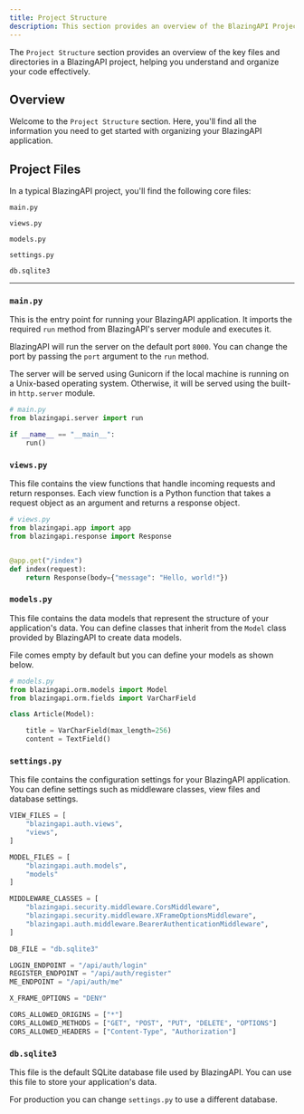 ```yaml
---
title: Project Structure
description: This section provides an overview of the BlazingAPI Project Structure.
---
```


The `Project Structure` section provides an overview of the key files and directories in a BlazingAPI project, helping you understand and organize your code effectively.

## Overview

Welcome to the `Project Structure` section. Here, you'll find all the information you need to get started with organizing your BlazingAPI application.

## Project Files

In a typical BlazingAPI project, you'll find the following core files:

`main.py`

`views.py`

`models.py`

`settings.py`

`db.sqlite3`

<hr/>

### `main.py`

This is the entry point for running your BlazingAPI application. It imports the required `run` method from BlazingAPI's server module and executes it.

BlazingAPI will run the server on the default port `8000`. You can change the port by passing the `port` argument to the `run` method.

The server will be served using Gunicorn if the local machine is running on a Unix-based operating system. Otherwise, it will be served using the built-in `http.server` module.

```python
# main.py
from blazingapi.server import run

if __name__ == "__main__":
    run()
```

### `views.py`

This file contains the view functions that handle incoming requests and return responses. Each view function is a Python function that takes a request object as an argument and returns a response object.

```python
# views.py
from blazingapi.app import app
from blazingapi.response import Response


@app.get("/index")
def index(request):
    return Response(body={"message": "Hello, world!"})
```

### `models.py`

This file contains the data models that represent the structure of your application's data. You can define classes that inherit from the `Model` class provided by BlazingAPI to create data models.

File comes empty by default but you can define your models as shown below.

```python
# models.py
from blazingapi.orm.models import Model
from blazingapi.orm.fields import VarCharField

class Article(Model):

    title = VarCharField(max_length=256)
    content = TextField()
```

### `settings.py`

This file contains the configuration settings for your BlazingAPI application. You can define settings such as middleware classes, view files and database settings.

```python
VIEW_FILES = [
    "blazingapi.auth.views",
    "views",
]

MODEL_FILES = [
    "blazingapi.auth.models",
    "models"
]

MIDDLEWARE_CLASSES = [
    "blazingapi.security.middleware.CorsMiddleware",
    "blazingapi.security.middleware.XFrameOptionsMiddleware",
    "blazingapi.auth.middleware.BearerAuthenticationMiddleware",
]

DB_FILE = "db.sqlite3"

LOGIN_ENDPOINT = "/api/auth/login"
REGISTER_ENDPOINT = "/api/auth/register"
ME_ENDPOINT = "/api/auth/me"

X_FRAME_OPTIONS = "DENY"

CORS_ALLOWED_ORIGINS = ["*"]
CORS_ALLOWED_METHODS = ["GET", "POST", "PUT", "DELETE", "OPTIONS"]
CORS_ALLOWED_HEADERS = ["Content-Type", "Authorization"]
```

### `db.sqlite3`

This file is the default SQLite database file used by BlazingAPI. You can use this file to store your application's data.

For production you can change `settings.py` to use a different database.